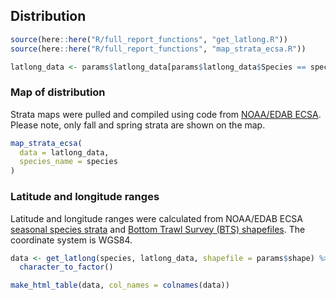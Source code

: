## Distribution

```r
source(here::here("R/full_report_functions", "get_latlong.R"))
source(here::here("R/full_report_functions", "map_strata_ecsa.R"))
```

```r
latlong_data <- params$latlong_data[params$latlong_data$Species == species, ]
```

### Map of distribution
Strata maps were pulled and compiled using code from [NOAA/EDAB ECSA](https://github.com/NOAA-EDAB/ECSA). Please note, only fall and spring strata are shown on the map.
```r
map_strata_ecsa(
  data = latlong_data,
  species_name = species
)
```

### Latitude and longitude ranges
Latitude and longitude ranges were calculated from NOAA/EDAB ECSA [seasonal species strata](https://github.com/NOAA-EDAB/ECSA/blob/master/data/seasonal_stock_strata.csv) and [Bottom Trawl Survey (BTS) shapefiles](https://github.com/NOAA-EDAB/ECSA/tree/master/data/strata_shapefiles). The coordinate system is WGS84.
```r
data <- get_latlong(species, latlong_data, shapefile = params$shape) %>%
  character_to_factor()

make_html_table(data, col_names = colnames(data))
```
